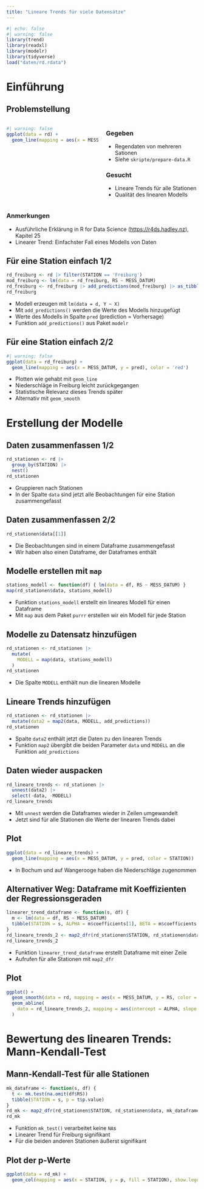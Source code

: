 ```yaml
---
title: "Lineare Trends für viele Datensätze"
---
```


```r
#| echo: false
#| warning: false
library(trend)
library(readxl)
library(modelr)
library(tidyverse)
load("daten/rd.rdata")
```

# Einführung

## Problemstellung

::::: columns
::: {.column width="50%"}
```r
#| warning: false
ggplot(data = rd) +
  geom_line(mapping = aes(x = MESS_DATUM, y = RS, color = STATION))
```
:::

::: {.column width="50%"}
### Gegeben

- Regendaten von mehreren Sationen
- Siehe `skripte/prepare-data.R`

### Gesucht

- Lineare Trends für alle Stationen
- Qualität des linearen Modells

:::
:::::

### Anmerkungen

- Ausführliche Erklärung in R for Data Science (<https://r4ds.hadley.nz>), Kapitel 25
- Linearer Trend: Einfachster Fall eines Modells von Daten

## Für eine Station einfach 1/2 {.smaller}

```r
rd_freiburg <- rd |> filter(STATION == 'Freiburg')
mod_freiburg <- lm(data = rd_freiburg, RS ~ MESS_DATUM)
rd_freiburg <- rd_freiburg |> add_predictions(mod_freiburg) |> as_tibble()
rd_freiburg
```

- Modell erzeugen mit `lm(data = d, Y ~ X)`
- Mit `add_predictions()` werden die Werte des Modells hinzugefügt
- Werte des Modells in Spalte `pred` (prediction = Vorhersage)
- Funktion `add_predictions()` aus Paket `modelr`

## Für eine Station einfach 2/2

```r
#| warning: false
ggplot(data = rd_freiburg) +
  geom_line(mapping = aes(x = MESS_DATUM, y = pred), color = 'red') 
```

- Plotten wie gehabt mit `geom_line`
- Niederschläge in Freiburg leicht zurückgegangen
- Statistische Relevanz dieses Trends später
- Alternativ mit `geom_smooth`

# Erstellung der Modelle

## Daten zusammenfassen 1/2

```r
rd_stationen <- rd |>
  group_by(STATION) |>
  nest()
rd_stationen
```

- Gruppieren nach Stationen
- In der Spalte `data` sind jetzt alle Beobachtungen für eine Station zusammengefasst

## Daten zusammenfassen 2/2

```r
rd_stationen$data[[1]]
```

- Die Beobachtungen sind in einem Dataframe zusammengefasst
- Wir haben also einen Dataframe, der Dataframes enthält

## Modelle erstellen mit `map` {.smaller}

```r
stations_modell <- function(df) { lm(data = df, RS ~ MESS_DATUM) }
map(rd_stationen$data, stations_modell)
```

- Funktion `stations_modell` erstellt ein lineares Modell für einen Dataframe
- Mit `map` aus dem Paket `purrr` erstellen wir ein Modell für jede Station

## Modelle zu Datensatz hinzufügen

```r
rd_stationen <- rd_stationen |>
  mutate(
    MODELL = map(data, stations_modell)
  )
rd_stationen
```

- Die Spalte `MODELL` enthält nun die linearen Modelle

## Lineare Trends hinzufügen

```r
rd_stationen <- rd_stationen |>
  mutate(data2 = map2(data, MODELL, add_predictions))
rd_stationen
```

- Spalte `data2` enthält jetzt die Daten zu den linearen Trends
- Funktion `map2` übergibt die beiden Parameter `data` und `MODELL` an die Funktion `add_predictions`

## Daten wieder auspacken

```r
rd_lineare_trends <- rd_stationen |>
  unnest(data2) |>
  select(-data, -MODELL)
rd_lineare_trends
```

- Mit `unnest` werden die Dataframes wieder in Zeilen umgewandelt
- Jetzt sind für alle Stationen die Werte der linearen Trends dabei

## Plot

```r
ggplot(data = rd_lineare_trends) +
  geom_line(mapping = aes(x = MESS_DATUM, y = pred, color = STATION))
```

- In Bochum und auf Wangerooge haben die Niederschläge zugenommen

## Alternativer Weg: Dataframe mit Koeffizienten der Regressionsgeraden

```r
linearer_trend_dataframe <- function(s, df) {
  m <- lm(data = df, RS ~ MESS_DATUM)
  tibble(STATION = s, ALPHA = m$coefficients[1], BETA = m$coefficients[2])
}
rd_lineare_trends_2 <- map2_dfr(rd_stationen$STATION, rd_stationen$data, linearer_trend_dataframe)
rd_lineare_trends_2
```

- Funktion `linearer_trend_dataframe` erstellt Dataframe mit einer Zeile
- Aufrufen für alle Stationen mit `map2_dfr`

## Plot

```r
ggplot() +
  geom_smooth(data = rd, mapping = aes(x = MESS_DATUM, y = RS, color = STATION), size = 0.2) +
  geom_abline(
    data = rd_lineare_trends_2, mapping = aes(intercept = ALPHA, slope = BETA, color = STATION)
  )
```

# Bewertung des linearen Trends: Mann-Kendall-Test

## Mann-Kendall-Test für alle Stationen

```r
mk_dataframe <- function(s, df) {
  t <- mk.test(na.omit(df$RS))
  tibble(STATION = s, p = t$p.value)
}
rd_mk <- map2_dfr(rd_stationen$STATION, rd_stationen$data, mk_dataframe)
rd_mk
```

- Funktion `mk_test()` verarbeitet keine `NA`s
- Linearer Trend für Freiburg signifikant
- Für die beiden anderen Stationen äußerst signifikant

## Plot der p-Werte

```r
ggplot(data = rd_mk) +
  geom_col(mapping = aes(x = STATION, y = p, fill = STATION), show.legend = FALSE)
```